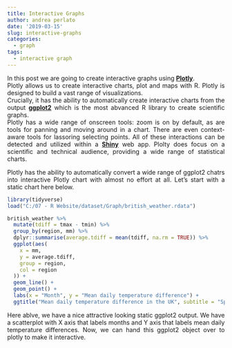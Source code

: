 ```yaml
---
title: Interactive Graphs
author: andrea perlato
date: '2019-03-15'
slug: interactive-graphs
categories:
  - graph
tags:
  - interactive graph
---
```


<style>
body {
text-align: justify}
</style>

In this post we are going to create interactive graphs using [**Plotly**](https://en.wikipedia.org/wiki/Plotly). </br>
Plotly allows us to create interactive charts, plot and maps with R. Plotly is designed to build a vast range of visualizations. </br> 
Crucially, it has the ability to automatically create interactive charts from the output [**ggplot2**](https://ggplot2.tidyverse.org/) which is the most abvanced R library to create scientific graphs. </br>
Plotly has a wide range of onscreen tools: zoom is on by default, as are tools for panning and moving around in a chart. There are even context-aware tools for lassoring selecting points. All of these interactions can be detected and utilized within a [**Shiny**](https://shiny.rstudio.com/) web app.
Plolty does focus on a scientific and technical audience, providing a wide range of statistical charts. </br>

Plotly has the ability to automatically convert a wide range of ggplot2 chatrs into interactive Plotly chart with almost no effort at all.
Let's start with a static chart here below.

```r
library(tidyverse)
load("C:/07 - R Website/dataset/Graph/british_weather.rdata")

british_weather %>%
  mutate(tdiff = tmax - tmin) %>%
  group_by(region, mm) %>%
  dplyr::summarise(average.tdiff = mean(tdiff, na.rm = TRUE)) %>%
  ggplot(aes(
    x = mm,
    y = average.tdiff,
    group = region,
    col = region
  )) +
  geom_line() +
  geom_point() +
  labs(x = "Month", y = "Mean daily temperature difference") +
  ggtitle("Mean daily temperature difference in the UK", subtitle = "Split by region")

```

Here ablve, we have a nice attractive looking static ggplot2 output. We have a scatterplot with X axis that labels months and Y axis that labels mean daily temperature differences. Now, we can hand this ggplot2 object over to plotly to make it interactive.








